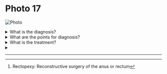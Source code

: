 # Photo 17

![Photo](/surgery/photo/17.jpeg)

<details>
<summary>What is the diagnosis?</summary>

Prolapsed rectum

</details>

<details>
<summary>What are the points for diagnosis?</summary>

Protrusion of the rectal mucosa through the anus with the covering mucosa showing concentric ring appearance

</details>

<details>
<summary>What is the treatment?</summary>

1. `Rectopexy`[^1] with polyvinyl sponge or nsertion of Thiresch's stitch

</details>

<details>
<summary> </summary>

</details>

---

[^1]: Rectopexy: Reconstructive surgery of the anus or rectum
